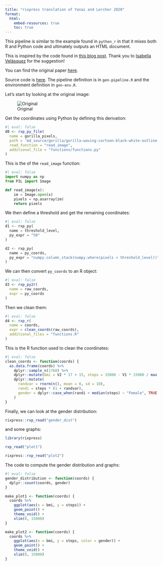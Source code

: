```yaml
---
title: "rixpress translation of Yanai and Lercher 2020"
format:
  html:
    embed-resources: true
    toc: true
---
```


This pipeline is similar to the example found in `python_r` in that it mixes
both R and Python code and ultimately outputs an HTML document.

This is inspired by the code found in [this blog
post](https://ivelasq.rbind.io/blog/reticulate-data-recreation/). Thank you to
[Isabella Velásquez](https://fosstodon.org/deck/@ivelasq3/114293176424941566)
for the suggestion!

You can find the original paper [here](https://www.biorxiv.org/content/10.1101/2020.07.30.228916v1).

Source code is
[here](https://github.com/b-rodrigues/rixpress_demos/tree/master/yanai_lercher_2020).
The pipeline definition is in `gen-pipeline.R` and the environment definition in
`gen-env.R`.

Let's start by looking at the original image:

![Original](gorilla/gorilla-waving-cartoon-black-white-outline-clipart-914.jpg)

Get the coordinates using Python by defining this derivation:

```r
#| eval: false
d0 <- rxp_py_file(
  name = gorilla_pixels,
  path = 'md_source/gorilla/gorilla-waving-cartoon-black-white-outline-clipart-914.jpg',
  read_function = "read_image",
  additional_file = "functions/functions.py"
)

```

This is the of the `read_image` function:

```python
#| eval: false
import numpy as np
from PIL import Image

def read_image(x):
    im = Image.open(x)
    pixels = np.asarray(im)
    return pixels
```

We then define a threshold and get the remaining coordinates:

```python
#| eval: false
d1 <- rxp_py(
  name = threshold_level,
  py_expr = "50"
)

d2 <- rxp_py(
  name = py_coords,
  py_expr = "numpy.column_stack(numpy.where(pixels < threshold_level))"
)
```

We can then convert `py_coords` to an R object:

```r
#| eval: false
d3 <- rxp_py2r(
  name = raw_coords,
  expr = py_coords
)
```

Then we clean them:

```r
#| eval: false
d4 <- rxp_r(
  name = coords,
  expr = clean_coords(raw_coords),
  additional_files = "functions.R"
)
```

This is the R function used to clean the coordinates:

```r
#| eval: false
clean_coords <- function(coords) {
  as.data.frame(coords) %>%
    dplyr::sample_n(1768) %>%
    dplyr::mutate(bmi = V2 * 17 + 15, steps = 15000 - V1 * 15000 / max(V1)) %>%
    dplyr::mutate(
      randvar = rnorm(n(), mean = 0, sd = 10),
      randi = steps * (1 + randvar),
      gender = dplyr::case_when(randi < median(steps) ~ "Female", TRUE ~ "Male")
    )
}
```

Finally, we can look at the gender distribution:

```r
rixpress::rxp_read("gender_dist")
```

and some graphs:

```r
library(rixpress)

rxp_read("plot1")
```


```r
rixpress::rxp_read("plot2")
```


The code to compute the gender distribution and graphs:



```r
#| eval: false
gender_distribution <- function(coords) {
  dplyr::count(coords, gender)
}

make_plot1 <- function(coords) {
  coords %>%
    ggplot(aes(x = bmi, y = steps)) +
    geom_point() +
    theme_void() +
    xlim(0, 15000)
}

make_plot2 <- function(coords) {
  coords %>%
    ggplot(aes(x = bmi, y = steps, color = gender)) +
    geom_point() +
    theme_void() +
    xlim(0, 15000)
}

```
